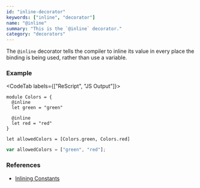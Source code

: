 ```yaml
---
id: "inline-decorator"
keywords: ["inline", "decorator"]
name: "@inline"
summary: "This is the `@inline` decorator."
category: "decorators"
---
```


The `@inline` decorator tells the compiler to inline its value
in every place the binding is being used, rather than use a variable.

### Example

<CodeTab labels={["ReScript", "JS Output"]}>

```res
module Colors = {
  @inline
  let green = "green"

  @inline
  let red = "red"
}

let allowedColors = [Colors.green, Colors.red]
```

```js
var allowedColors = ["green", "red"];
```

</CodeTab>

### References

- [Inlining Constants](/docs/manual/latest/inlining-constants)

